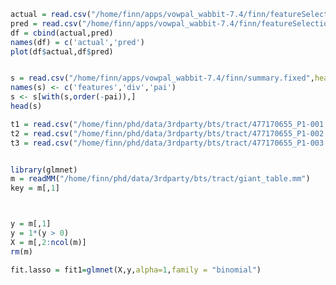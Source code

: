 ```r
actual = read.csv("/home/finn/apps/vowpal_wabbit-7.4/finn/featureSelection/VW1kvalid.target")
pred = read.csv("/home/finn/apps/vowpal_wabbit-7.4/finn/featureSelection/pred20")
df = cbind(actual,pred)
names(df) = c('actual','pred')
plot(df$actual,df$pred)


s = read.csv("/home/finn/apps/vowpal_wabbit-7.4/finn/summary.fixed",header=F)
names(s) <- c('features','div','pai')
s <- s[with(s,order(-pai)),]
head(s)

t1 = read.csv("/home/finn/phd/data/3rdparty/bts/tract/477170655_P1-001.csv",header=T)
t2 = read.csv("/home/finn/phd/data/3rdparty/bts/tract/477170655_P1-002.csv",header=T)
t3 = read.csv("/home/finn/phd/data/3rdparty/bts/tract/477170655_P1-003.csv",header=T)


library(glmnet)
m = readMM("/home/finn/phd/data/3rdparty/bts/tract/giant_table.mm")
key = m[,1]



y = m[,1]
y = 1*(y > 0)
X = m[,2:ncol(m)]
rm(m)

fit.lasso = fit1=glmnet(X,y,alpha=1,family = "binomial")

```

